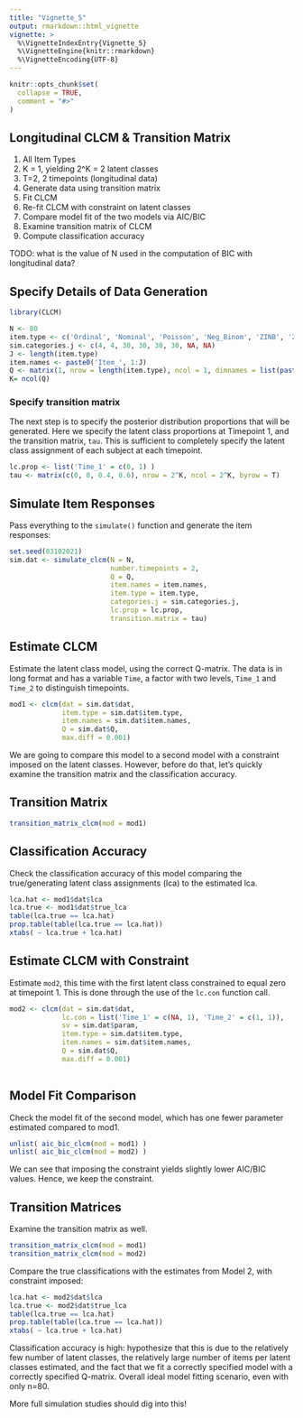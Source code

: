 ```yaml
---
title: "Vignette_5"
output: rmarkdown::html_vignette
vignette: >
  %\VignetteIndexEntry{Vignette_5}
  %\VignetteEngine{knitr::rmarkdown}
  %\VignetteEncoding{UTF-8}
---
```


```r
knitr::opts_chunk$set(
  collapse = TRUE,
  comment = "#>"
)
```


## Longitudinal CLCM & Transition Matrix

1. All Item Types 
2. K = 1, yielding 2^K = 2 latent classes
3. T=2, 2 timepoints (longitudinal data)
4. Generate data using transition matrix
5. Fit CLCM
6. Re-fit CLCM with constraint on latent classes
7. Compare model fit of the two models via AIC/BIC
8. Examine transition matrix of CLCM
8. Compute classification accuracy 

TODO: what is the value of N used in the computation of BIC with longitudinal data?



## Specify Details of Data Generation 

```r
library(CLCM)

N <- 80
item.type <- c('Ordinal', 'Nominal', 'Poisson', 'Neg_Binom', 'ZINB', 'ZIP', 'Normal', 'Beta') 
sim.categories.j <- c(4, 4, 30, 30, 30, 30, NA, NA) 
J <- length(item.type)
item.names <- paste0('Item_', 1:J)
Q <- matrix(1, nrow = length(item.type), ncol = 1, dimnames = list(paste0('Item_', 1:length(item.type)), NULL))
K= ncol(Q) 

```


### Specify transition matrix
The next step is to specify the posterior distribution proportions that will be generated. Here we specify the latent class proportions at Timepoint 1, and the transition matrix, `tau`. This is sufficient to completely specify the latent class assignment of each subject at each timepoint.  

```r

lc.prop <- list('Time_1' = c(0, 1) ) 
tau <- matrix(c(0, 0, 0.4, 0.6), nrow = 2^K, ncol = 2^K, byrow = T)

```


## Simulate Item Responses
Pass everything to the `simulate()` function and generate the item responses:

```r
set.seed(03102021)
sim.dat <- simulate_clcm(N = N, 
                         number.timepoints = 2, 
                         Q = Q, 
                         item.names = item.names, 
                         item.type = item.type, 
                         categories.j = sim.categories.j, 
                         lc.prop = lc.prop,
                         transition.matrix = tau)

```


## Estimate CLCM

Estimate the latent class model, using the correct Q-matrix. The data is in long format and has a variable `Time`, a factor with two levels, `Time_1` and `Time_2` to distinguish timepoints. 

```r

mod1 <- clcm(dat = sim.dat$dat, 
             item.type = sim.dat$item.type, 
             item.names = sim.dat$item.names, 
             Q = sim.dat$Q, 
             max.diff = 0.001) 

```

We are going to compare this model to a second model with a constraint imposed on the latent classes. However, before do that, let's quickly examine the transition matrix and the classification accuracy. 

## Transition Matrix

```r
transition_matrix_clcm(mod = mod1)
```


## Classification Accuracy 

Check the classification accuracy of this model comparing the true/generating latent class assignments (lca) to the estimated lca. 
```r
lca.hat <- mod1$dat$lca 
lca.true <- mod1$dat$true_lca      
table(lca.true == lca.hat)
prop.table(table(lca.true == lca.hat))
xtabs( ~ lca.true + lca.hat)

```


## Estimate CLCM with Constraint

Estimate `mod2`, this time with the first latent class constrained to equal zero at timepoint 1. This is done through the use of the `lc.con` function call. 

```r
mod2 <- clcm(dat = sim.dat$dat, 
             lc.con = list('Time_1' = c(NA, 1), 'Time_2' = c(1, 1)), 
             sv = sim.dat$param,
             item.type = sim.dat$item.type, 
             item.names = sim.dat$item.names, 
             Q = sim.dat$Q, 
             max.diff = 0.001) 
      
```


## Model Fit Comparison

Check the model fit of the second model, which has one fewer parameter estimated compared to mod1.

```r
unlist( aic_bic_clcm(mod = mod1) )
unlist( aic_bic_clcm(mod = mod2) )
```
We can see that imposing the constraint yields slightly lower AIC/BIC values. Hence, we keep the constraint.  


## Transition Matrices
Examine the transition matrix as well. 
```r
transition_matrix_clcm(mod = mod1)
transition_matrix_clcm(mod = mod2)
```


Compare the true classifications with the estimates from Model 2, with constraint imposed:

```r

lca.hat <- mod2$dat$lca 
lca.true <- mod2$dat$true_lca      
table(lca.true == lca.hat)
prop.table(table(lca.true == lca.hat)) 
xtabs( ~ lca.true + lca.hat)

```

Classification accuracy is high: hypothesize that this is due to the relatively few number of latent classes, the relatively large number of items per latent classes estimated, and the fact that we fit a correctly specified model with a correctly specified Q-matrix. Overall ideal model fitting scenario, even with only n=80. 

More full simulation studies should dig into this!


